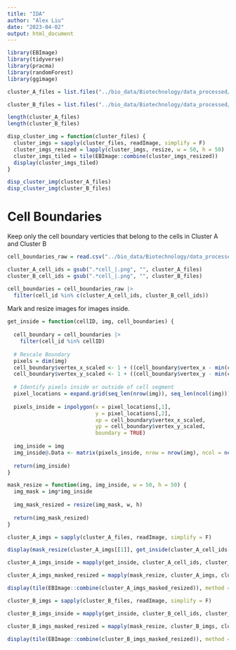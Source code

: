 ```yaml
---
title: "IDA"
author: "Alex Liu"
date: "2023-04-02"
output: html_document
---
```


```r
library(EBImage)
library(tidyverse)
library(pracma)
library(randomForest)
library(ggimage)
```

```r
cluster_A_files = list.files("../bio_data/Biotechnology/data_processed/cell_images/cluster_10/", full.names = T)

cluster_B_files = list.files("../bio_data/Biotechnology/data_processed/cell_images/cluster_15/", full.names = T)

length(cluster_A_files)
length(cluster_B_files)
```

```r
disp_cluster_img = function(cluster_files) {
  cluster_imgs = sapply(cluster_files, readImage, simplify = F)
  cluster_imgs_resized = lapply(cluster_imgs, resize, w = 50, h = 50)
  cluster_imgs_tiled = tile(EBImage::combine(cluster_imgs_resized))
  display(cluster_imgs_tiled)
}
```

```r
disp_cluster_img(cluster_A_files)
disp_cluster_img(cluster_B_files)
```

# Cell Boundaries

Keep only the cell boundary verticies that belong to the cells in Cluster A and Cluster B
```r
cell_boundaries_raw = read.csv("../bio_data/Biotechnology/data_processed/cell_boundaries.csv.gz")

cluster_A_cell_ids = gsub(".*cell_|.png", "", cluster_A_files)
cluster_B_cell_ids = gsub(".*cell_|.png", "", cluster_B_files)

cell_boundaries = cell_boundaries_raw |>
  filter(cell_id %in% c(cluster_A_cell_ids, cluster_B_cell_ids))
```

Mark and resize images for images inside.
```r
get_inside = function(cellID, img, cell_boundaries) {
  
  cell_boundary = cell_boundaries |>
    filter(cell_id %in% cellID)
  
  # Rescale Boundary
  pixels = dim(img)
  cell_boundary$vertex_x_scaled <- 1 + ((cell_boundary$vertex_x - min(cell_boundary$vertex_x))/0.2125)
  cell_boundary$vertex_y_scaled <- 1 + ((cell_boundary$vertex_y - min(cell_boundary$vertex_y))/0.2125)
  
  # Identify pixels inside or outside of cell segment
  pixel_locations = expand.grid(seq_len(nrow(img)), seq_len(ncol(img)))
  
  pixels_inside = inpolygon(x = pixel_locations[,1],
                            y = pixel_locations[,2],
                            xp = cell_boundary$vertex_x_scaled,
                            yp = cell_boundary$vertex_y_scaled,
                            boundary = TRUE)
  
  img_inside = img
  img_inside@.Data <- matrix(pixels_inside, nrow = nrow(img), ncol = ncol(img))
  
  return(img_inside)
}
```

```r
mask_resize = function(img, img_inside, w = 50, h = 50) {
  img_mask = img*img_inside
  
  img_mask_resized = resize(img_mask, w, h)
  
  return(img_mask_resized)
}
```

```r
cluster_A_imgs = sapply(cluster_A_files, readImage, simplify = F)

display(mask_resize(cluster_A_imgs[[1]], get_inside(cluster_A_cell_ids[1], cluster_A_imgs[[1]], cell_boundaries)), method = "raster")
```

```r
cluster_A_imgs_inside = mapply(get_inside, cluster_A_cell_ids, cluster_A_imgs, MoreArgs = list(cell_boundaries = cell_boundaries), SIMPLIFY = FALSE)

cluster_A_imgs_masked_resized = mapply(mask_resize, cluster_A_imgs, cluster_A_imgs_inside, SIMPLIFY=FALSE)

display(tile(EBImage::combine(cluster_A_imgs_masked_resized)), method = "raster")
```

```r
cluster_B_imgs = sapply(cluster_B_files, readImage, simplify = F)

cluster_B_imgs_inside = mapply(get_inside, cluster_B_cell_ids, cluster_B_imgs, MoreArgs = list(cell_boundaries = cell_boundaries), SIMPLIFY = FALSE)

cluster_B_imgs_masked_resized = mapply(mask_resize, cluster_B_imgs, cluster_B_imgs_inside, SIMPLIFY=FALSE)

display(tile(EBImage::combine(cluster_B_imgs_masked_resized)), method = "raster")
```











